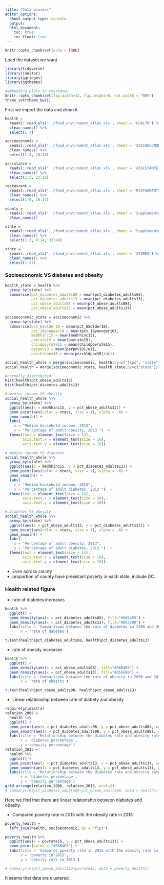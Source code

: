 ```yaml
---
title: "Data process"
editor_options: 
  chunk_output_type: console
  output:
  html_document: 
    toc: true
    toc_float: true
---
```


```r
knitr::opts_chunk$set(echo = TRUE)
```

Load the dataset we want.
```r
library(tidyverse)
library(janitor)
library(ggridges)
library(ggthemes)

#embedding plots in rmarkdown
knitr::opts_chunk$set(fig.width=12, fig.height=8, out.width = "80%")
theme_set(theme_bw())
```


First we import the data and clean it.
```r
health = 
  readxl::read_xls('../food_enviroment_atlas.xls', sheet = 'HEALTH') %>%
  clean_names() %>%
  select(1:7)

socioeconomic = 
  readxl::read_xls('../food_enviroment_atlas.xls', sheet = 'SOCIOECONOMIC') %>%
  clean_names() %>%
  select(1:3, 10:18)

assistance = 
  readxl::read_xls('../food_enviroment_atlas.xls', sheet = 'ASSISTANCE') %>%
  clean_names() %>%
  select(1:3, 23:29)

restaurant = 
  readxl::read_xls('../food_enviroment_atlas.xls', sheet = 'RESTAURANTS') %>%
  clean_names() %>%
  select(1:9, 16:17)

county =
  readxl::read_xls('../food_enviroment_atlas.xls', sheet = 'Supplemental Data - County') %>%
  clean_names()

state =
  readxl::read_xls('../food_enviroment_atlas.xls', sheet = 'Supplemental Data - State') %>%
  clean_names() %>%
  select(1:2, 9:14, 33:40)

store = 
  readxl::read_xls('../food_enviroment_atlas.xls', sheet = 'STORES') %>%
  clean_names() %>%
  select(1:27)

```


### Socioeconomic VS diabetes and obesity
```r
health_state = health %>%
  group_by(state) %>%
  summarise(pct_diabetes_adults08 = mean(pct_diabetes_adults08),
            pct_diabetes_adults13 = mean(pct_diabetes_adults13),
            pct_obese_adults08 = mean(pct_obese_adults08),
            pct_obese_adults13 = mean(pct_obese_adults13))
  
socioeconomic_state = socioeconomic %>% 
  group_by(state) %>%
  summarise(pct_65older10 = mean(pct_65older10),
            pct_18younger10 = mean(pct_18younger10),
            medhhinc15 = mean(medhhinc15),
            povrate15 = mean(povrate15),
            childpovrate15 = mean(childpovrate15),
            perpov10 = mean(perpov10)/n(),
            perchldpov10 = mean(perchldpov10)/n())

social_health_whole = merge(socioeconomic, health,by=c("fips", "state", "county"))
social_health = merge(socioeconomic_state, health_state,by=c("state"))

#normally distributed 
hist(health$pct_obese_adults13)
hist(health$pct_diabetes_adults13)

# median income VS obesity
social_health_whole %>%
  group_by(state) %>%
  ggplot(aes(x = medhhinc15, y = pct_obese_adults13)) +
  geom_point(aes(color = state, size = 1), alpha = .6) +
  geom_smooth() +
  labs(
    x = "Median household income, 2015",
    y = "Percentage of adult obesity, 2013 ")  +  
  theme(text = element_text(size = 14), 
        axis.text.x = element_text(size = 10), 
        axis.text.y = element_text(size = 10))

# median income VS diabetes
social_health_whole %>%
  group_by(state) %>%
  ggplot(aes(x = medhhinc15, y = pct_diabetes_adults13)) +
  geom_point(aes(color = state, size = 1), alpha = .6) +
  geom_smooth() +
  labs(
    x = "Median household income, 2015",
    y = "Percentage of adult diabetes, 2013 ")  +  
  theme(text = element_text(size = 14), 
        axis.text.x = element_text(size = 10), 
        axis.text.y = element_text(size = 10))

# Diabetes VS obesity
social_health_whole %>%
  group_by(state) %>%
  ggplot(aes(x = pct_obese_adults13, y = pct_diabetes_adults13)) +
  geom_point(aes(color = state, size = 1), alpha = .6) +
  geom_smooth() +
  labs(
    x = "Percentage of adult obesity, 2013",
    y = "Percentage of adult diabetes, 2013 ")  +  
  theme(text = element_text(size = 14), 
        axis.text.x = element_text(size = 10), 
        axis.text.y = element_text(size = 10))
```

* Even across county 
* proportion of county have presistant poverty in each state, include DC.


### Health related figure
* rate of diabetes increases
```r
health %>%
  ggplot() +
  geom_density(aes(x = pct_diabetes_adults08), fill="#56B4E9") +
  geom_density(aes(x = pct_diabetes_adults13), fill="#D55E00") +
  labs(title = 'Comparisons between the rate of diabetes in 2008 and 2013',
       x = 'rate of dabetes')

t.test(health$pct_diabetes_adults08, health$pct_diabetes_adults13)
```

* rate of obesity increases
```r
health %>%
  ggplot() +
  geom_density(aes(x = pct_obese_adults08), fill="#56B4E9") +
  geom_density(aes(x = pct_obese_adults13), fill="#D55E00") +
  labs(title = 'Comparisons between the rate of obesity in 2008 and 2013',
       x = 'rate of obesity')

t.test(health$pct_obese_adults08, health$pct_obese_adults13)
```

* Linear relationship between rate of diabety and obesity
```r
require(gridExtra)
relation_2008 = 
  health %>%
  ggplot() +
  geom_point(aes(x = pct_diabetes_adults08, y = pct_obese_adults08), color="#56B4E9")+
  geom_smooth(aes(x = pct_diabetes_adults08, y = pct_obese_adults08), color="#56B4E9", method = 'lm') +
  labs(title = 'Relationship between the diabetes rate and obesity rate in 2008',
       x = 'diabetes percentage',
       y = 'obesity percentage')
relation_2013 = 
  health %>%
  ggplot() +
  geom_point(aes(x = pct_diabetes_adults13, y = pct_obese_adults13), color="#D55E00")+
  geom_smooth(aes(x = pct_diabetes_adults13, y = pct_obese_adults13), color="#D55E00", method = 'lm') +
  labs(title = 'Relationship between the diabetes rate and obesity rate in 2013',
       x = 'diabetes percentage',
       y = 'obesity percentage')
grid.arrange(relation_2008, relation_2013, ncol=2)
# summary(lm(pct_diabetes_adults08~pct_obese_adults08, data = health))
```
Here we find that there are linear relationship between diabetes and obesity.

* Compared poverty rate in 2015 with the obesity rate in 2013
```r
poverty_health = 
  left_join(health, socioeconomic, by = "fips")

poverty_health %>%
  ggplot(aes(x = povrate15, y = pct_obese_adults13)) +
  geom_point(color = "#56B4E9") +
  labs(title = 'Compared poverty rate in 2015 with the obesity rate in 2013',
       x = 'poverty in 2015',
       y = 'obesity rate in 2013')

# summary(lm(pct_obese_adults13~povrate15, data = poverty_health))
```
It seems that data are clustered.  